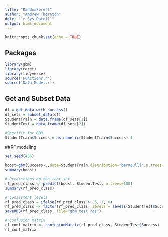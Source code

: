 ```yaml
---
title: "RandomForest"
author: "Andrew Thornton"
date: "`r Sys.Date()`"
output: html_document
---
```


```r
knitr::opts_chunk$set(echo = TRUE)
```

## Packages
```r
library(gbm)
library(caret)
library(tidyverse)
source('Functions.r')
source('Data_Model.r')
```

## Get and Subset Data
```r
df = get_data_with_success()
df_sets = subset_data(df)
StudentTrain = data.frame(df_sets[1])
StudentTest = data.frame(df_sets[2])

#Specific for GBM
StudentTrain$Success = as.numeric(StudentTrain$Success)-1
```

##RF modeling
``` r
set.seed(456)

boost=gbm(Success~.,data=StudentTrain,distribution="bernoulli",n.trees=100)
summary(boost)

# Predictions on the test set
rf_pred_class <- predict(boost, StudentTest, n.trees=100)
summary(rf_pred_class)

# Consistent levels
rf_pred_class = ifelse(rf_pred_class > .5, 1, 0)
rf_pred_class <- factor(rf_pred_class, levels = levels(StudentTest$Success))
saveRDS(rf_pred_class, file="gbm_test.rds")

# Confusion Matrix
rf_conf_matrix <- confusionMatrix(rf_pred_class, StudentTest$Success)
rf_conf_matrix
```